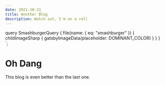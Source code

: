 ```yaml
---
date: 2021-10-21
title: Another Blog
description: Watch out, I'm on a roll
---
```



  query SmashburgerQuery {
    file(name: { eq: "smashburger" }) {
      childImageSharp {
        gatsbyImageData(placeholder: DOMINANT_COLOR)
      }
    }
  }
`;

# Oh Dang

<GatsbyImage
  image={getImage(props.data.file)}
  alt="a smashburger on a plate with french fries"
/>

This blog is even better than the last one.
